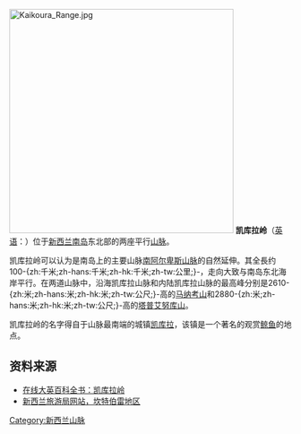 [[File:Kaikoura_Range.jpg|400px]]
'''凯库拉岭'''（[[英语|英语]]：'''{{lang|en|Kaikoura Ranges}}'''）位于[[新西兰|新西兰]][[南岛|南岛]]东北部的两座平行[[山脉|山脉]]。

凯库拉岭可以认为是南岛上的主要山脉[[南阿尔卑斯山脉|南阿尔卑斯山脉]]的自然延伸。其全長约100-{zh:千米;zh-hans:千米;zh-hk:千米;zh-tw:公里;}-，走向大致与南岛东北海岸平行。在两道山脉中，沿海凯库拉山脉和内陆凯库拉山脉的最高峰分别是2610-{zh:米;zh-hans:米;zh-hk:米;zh-tw:公尺;}-高的[[马纳考山|马纳考山]]和2880-{zh:米;zh-hans:米;zh-hk:米;zh-tw:公尺;}-高的[[塔普艾努库山|塔普艾努库山]]。

凯库拉岭的名字得自于山脉最南端的城镇[[凯库拉|凯库拉]]，该镇是一个著名的观赏[[鲸鱼|鲸鱼]]的地点。

==资料来源==
*[http://tw.britannica.com/MiniSite/Article/id00031459.html 在线大英百科全书：凯库拉岭]{{dead link|date=2017年11月 |bot=InternetArchiveBot |fix-attempted=yes }}
*[http://www.newzealand.com/travel/zhs/trade/destination-info/destinations/canterbury/snapshot.cfm 新西兰旅游局网站，坎特伯雷地区]

{{DEFAULTSORT:Kaikoura Ranges}}

[[Category:新西兰山脉|Category:新西兰山脉]]